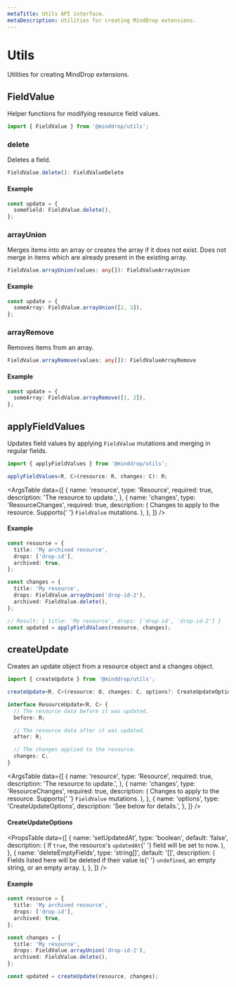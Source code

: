 ```yaml
---
metaTitle: Utils API interface.
metaDescription: Utilities for creating MindDrop extensions.
---
```


# Utils

<Description>Utilities for creating MindDrop extensions.</Description>

## FieldValue

Helper functions for modifying resource field values.

```ts
import { FieldValue } from '@minddrop/utils';
```

### delete

Deletes a field.

```ts
FieldValue.delete(): FieldValueDelete
```

#### Example

```ts
const update = {
  someField: FieldValue.delete(),
};
```

### arrayUnion

Merges items into an array or creates the array if it does not exist. Does not merge in items which are already present in the existing array.

```ts
FieldValue.arrayUnion(values: any[]): FieldValueArrayUnion
```

#### Example

```ts
const update = {
  someArray: FieldValue.arrayUnion([2, 3]),
};
```

### arrayRemove

Removes items from an array.

```ts
FieldValue.arrayRemove(values: any[]): FieldValueArrayRemove
```

#### Example

```ts
const update = {
  someArray: FieldValue.arrayRemove([1, 2]),
};
```

## applyFieldValues

Updates field values by applying `FieldValue` mutations and merging in regular fields.

```ts
import { applyFieldValues } from '@minddrop/utils';

applyFieldValues<R, C>(resource: R, changes: C): R;
```

<ArgsTable
  data={[
    {
      name: 'resource',
      type: 'Resource',
      required: true,
      description: 'The resource to update.',
    },
    {
      name: 'changes',
      type: 'ResourceChanges',
      required: true,
      description: (
        <span>
          Changes to apply to the resource. Supports{' '}
          <Code>FieldValue</Code> mutations.
        </span>
      ),
    },
  ]}
/>

#### Example

```ts
const resource = {
  title: 'My archived resource',
  drops: ['drop-id'],
  archived: true,
};

const changes = {
  title: 'My resource',
  drops: FieldValue.arrayUnion('drop-id-2'),
  archived: FieldValue.delete(),
};

// Result: { title: 'My resource', drops: ['drop-id', 'drop-id-2'] }
const updated = applyFieldValues(resource, changes);
```

## createUpdate

Creates an update object from a resource object and a changes object.

```ts
import { createUpdate } from '@minddrop/utils';

createUpdate<R, C>(resource: O, changes: C, options?: CreateUpdateOptions): ResourceUpdate<R, C>;

interface ResourceUpdate<R, C> {
  // The resource data before it was updated.
  before: R;

  // The resource data after it was updated.
  after: R;

  // The changes applied to the resource.
  changes: C;
}
```

<ArgsTable
  data={[
    {
      name: 'resource',
      type: 'Resource',
      required: true,
      description: 'The resource to update.',
    },
    {
      name: 'changes',
      type: 'ResourceChanges',
      required: true,
      description: (
        <span>
          Changes to apply to the resource. Supports{' '}
          <Code>FieldValue</Code> mutations.
        </span>
      ),
    },
    {
      name: 'options',
      type: 'CreateUpdateOptions',
      description: 'See below for details.',
    },
  ]}
/>

#### CreateUpdateOptions

<PropsTable
  data={[
    {
      name: 'setUpdatedAt',
      type: 'boolean',
      default: 'false',
      description: (
        <span>
          If <Code>true</Code>, the resource's <Code>updatedAt</Code>{' '}
          field will be set to now.
        </span>
      ),
    },
    {
      name: 'deleteEmptyFields',
      type: 'string[]',
      default: '[]',
      description: (
        <span>
          Fields listed here will be deleted if their value is{' '}
          <Code>undefined</Code>, an empty string, or an empty array.
        </span>
      ),
    },
  ]}
/>

#### Example

```ts
const resource = {
  title: 'My archived resource',
  drops: ['drop-id'],
  archived: true,
};

const changes = {
  title: 'My resource',
  drops: FieldValue.arrayUnion('drop-id-2'),
  archived: FieldValue.delete(),
};

const updated = createUpdate(resource, changes);
```
